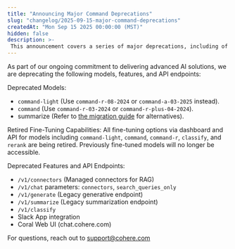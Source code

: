 ```yaml
---
title: "Announcing Major Command Deprecations"
slug: "changelog/2025-09-15-major-command-deprecations"
createdAt: "Mon Sep 15 2025 00:00:00 (MST)"
hidden: false
description: >-
 This announcement covers a series of major deprecations, including of classic Command models, several parameters, and entire endpoints.
---
```


As part of our ongoing commitment to delivering advanced AI solutions, we are deprecating the following models, features, and API endpoints:

Deprecated Models:
- `command-light` (Use `command-r-08-2024` or `command-a-03-2025` instead).
- `command` (Use `command-r-03-2024` or `command-r-plus-04-2024`).
- summarize (Refer to [the migration guide](https://docs.cohere.com/docs/summarizing-text#migration-from-summarize-to-chat-endpoint) for alternatives).

Retired Fine-Tuning Capabilities:
All fine-tuning options via dashboard and API for models including `command-light`, `command`, `command-r`, `classify`, and `rerank` are being retired. Previously fine-tuned models will no longer be accessible.

Deprecated Features and API Endpoints:
- `/v1/connectors` (Managed connectors for RAG)
- `/v1/chat` parameters: `connectors`, `search_queries_only`
- `/v1/generate` (Legacy generative endpoint)
- `/v1/summarize` (Legacy summarization endpoint)
- `/v1/classify`
- Slack App integration
- Coral Web UI (chat.cohere.com)

For questions, reach out to support@cohere.com